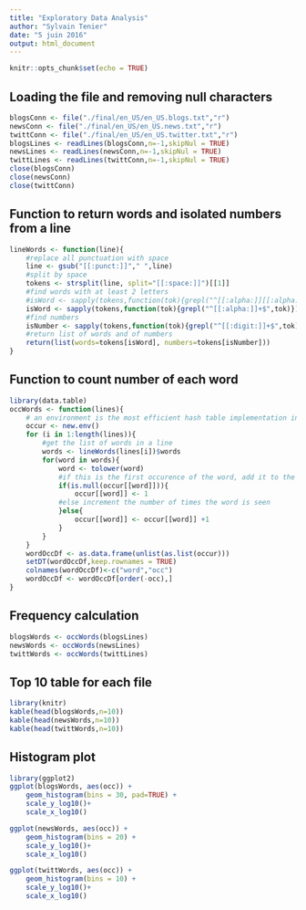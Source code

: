```yaml
---
title: "Exploratory Data Analysis"
author: "Sylvain Tenier"
date: "5 juin 2016"
output: html_document
---
```


```r
knitr::opts_chunk$set(echo = TRUE)
```

## Loading the file and removing null characters

```r
blogsConn <- file("./final/en_US/en_US.blogs.txt","r")
newsConn <- file("./final/en_US/en_US.news.txt","r")
twittConn <- file("./final/en_US/en_US.twitter.txt","r")
blogsLines <- readLines(blogsConn,n=-1,skipNul = TRUE)
newsLines <- readLines(newsConn,n=-1,skipNul = TRUE)
twittLines <- readLines(twittConn,n=-1,skipNul = TRUE)
close(blogsConn)
close(newsConn)
close(twittConn)
```

## Function to return words and isolated numbers from a line

```r
lineWords <- function(line){
    #replace all punctuation with space
    line <- gsub("[[:punct:]]"," ",line)
    #split by space
    tokens <- strsplit(line, split="[[:space:]]")[[1]]
    #find words with at least 2 letters
    #isWord <- sapply(tokens,function(tok){grepl("^[[:alpha:]][[:alpha:]]+$",tok)})
    isWord <- sapply(tokens,function(tok){grepl("^[[:alpha:]]+$",tok)})
    #find numbers
    isNumber <- sapply(tokens,function(tok){grepl("^[[:digit:]]+$",tok)})
    #return list of words and of numbers
    return(list(words=tokens[isWord], numbers=tokens[isNumber]))
}
```

## Function to count number of each word
```r
library(data.table)
occWords <- function(lines){
    # an environment is the most efficient hash table implementation in R
    occur <- new.env()
    for (i in 1:length(lines)){
        #get the list of words in a line
        words <- lineWords(lines[i])$words
        for(word in words){
            word <- tolower(word)
            #if this is the first occurence of the word, add it to the environment
            if(is.null(occur[[word]])){
                occur[[word]] <- 1
            #else increment the number of times the word is seen
            }else{
                occur[[word]] <- occur[[word]] +1
            }
        }
    }
    wordOccDf <- as.data.frame(unlist(as.list(occur)))
    setDT(wordOccDf,keep.rownames = TRUE)
    colnames(wordOccDf)<-c("word","occ")
    wordOccDf <- wordOccDf[order(-occ),]
}
```

## Frequency calculation

```r
blogsWords <- occWords(blogsLines)
newsWords <- occWords(newsLines)
twittWords <- occWords(twittLines)
```

## Top 10 table for each file

```r
library(knitr)
kable(head(blogsWords,n=10))
kable(head(newsWords,n=10))
kable(head(twittWords,n=10))
```

## Histogram plot
```r
library(ggplot2)
ggplot(blogsWords, aes(occ)) +
    geom_histogram(bins = 30, pad=TRUE) + 
    scale_y_log10()+
    scale_x_log10()

ggplot(newsWords, aes(occ)) +
    geom_histogram(bins = 20) + 
    scale_y_log10()+
    scale_x_log10()

ggplot(twittWords, aes(occ)) +
    geom_histogram(bins = 10) + 
    scale_y_log10()+
    scale_x_log10()
```
